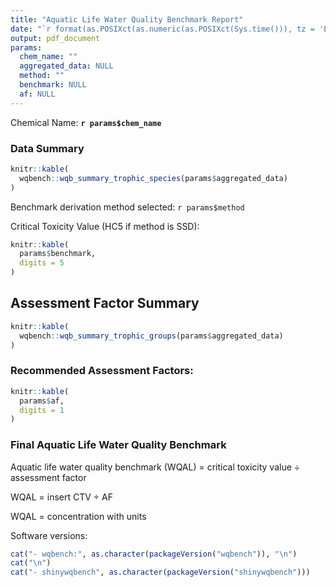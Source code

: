 ```yaml
---
title: "Aquatic Life Water Quality Benchmark Report"
date: "`r format(as.POSIXct(as.numeric(as.POSIXct(Sys.time())), tz = 'Etc/GMT+8', origin = '1970-01-01'), '%B %d, %Y')`"
output: pdf_document
params:
  chem_name: ""
  aggregated_data: NULL
  method: ""
  benchmark: NULL
  af: NULL
---
```


Chemical Name: **`r params$chem_name`**

### Data Summary

```r
knitr::kable(
  wqbench::wqb_summary_trophic_species(params$aggregated_data)
)
```

Benchmark derivation method selected: `r params$method`

Critical Toxicity Value (HC5 if method is SSD): 

```r
knitr::kable(
  params$benchmark,
  digits = 5
)
```

## Assessment Factor Summary

```r
knitr::kable(
  wqbench::wqb_summary_trophic_groups(params$aggregated_data)
)
```

### Recommended Assessment Factors: 

```r
knitr::kable(
  params$af,
  digits = 1
)
```

### Final Aquatic Life Water Quality Benchmark

Aquatic life water quality benchmark (WQAL) = critical toxicity value ÷ assessment factor

WQAL = insert CTV ÷ AF

WQAL = concentration with units






\newpage

Software versions:

```r
cat("- wqbench:", as.character(packageVersion("wqbench")), "\n")
cat("\n")
cat("- shinywqbench", as.character(packageVersion("shinywqbench")))
```

